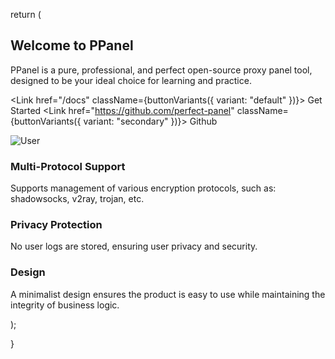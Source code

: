 
  return (
    <section className="overflow-hidden py-32">
      <div className="container relative mx-auto max-w-[90rem] px-6">
        <div className="pointer-events-none absolute inset-0 -top-20 -z-10 mx-auto hidden size-[500px] bg-[radial-gradient(hsl(var(--muted-foreground))_1px,transparent_1px)] opacity-25 [background-size:6px_6px] [mask-image:radial-gradient(circle_at_center,white_250px,transparent_250px)] lg:block"></div>
        <div className="relative flex justify-between gap-16">
          <div className="w-full max-w-96 shrink-0 justify-between">
            <h1 className="mb-3 mt-6 text-3xl font-bold lg:text-4xl">
              Welcome to PPanel
            </h1>
            <p className="text text-muted-foreground">
              PPanel is a pure, professional, and perfect open-source proxy panel tool, designed to be your ideal choice for learning and practice.
            </p>
            <p className="flex gap-2 mt-4">
              <Link href="/docs" className={buttonVariants({ variant: "default" })}>
                Get Started
              </Link>
              <Link href="https://github.com/perfect-panel" className={buttonVariants({ variant: "secondary" })}>
                Github
              </Link>
            </p>
          </div>
          <div className="hidden w-full max-w-3xl shrink-0 lg:block">
            <Image
              src="https://urlscan.io/liveshot/?width=1920&height=1080&url=https://user.ppanel.dev"
              alt="User"
              width={1920}
              height={1080}
              className="max-h-[450px] w-full min-w-[450px] max-w-3xl rounded-lg border object-cover"
            />
          </div>
        </div>
        <div className="relative mt-8 grid md:grid-cols-3">
          <div className="flex flex-col gap-y-6 px-2 py-10 md:p-6 lg:p-8">
            <SwatchBook />
            <div>
              <h3 className="text-lg font-medium">Multi-Protocol Support</h3>
              <p className="mt-1 text-sm text-muted-foreground">
                Supports management of various encryption protocols, such as: shadowsocks, v2ray, trojan, etc.
              </p>
            </div>
          </div>
          <div className="flex flex-col gap-y-6 px-2 py-10 md:p-6 lg:p-8">
            <ShieldCheck />
            <div>
              <h3 className="text-lg font-medium">Privacy Protection</h3>
              <p className="mt-1 text-sm text-muted-foreground">
                No user logs are stored, ensuring user privacy and security.
              </p>
            </div>
          </div>
          <div className="flex flex-col gap-y-6 px-2 py-10 md:p-6 lg:p-8">
            <Component />
            <div>
              <h3 className="text-lg font-medium">Design</h3>
              <p className="mt-1 text-sm text-muted-foreground">
                A minimalist design ensures the product is easy to use while maintaining the integrity of business logic.
              </p>
            </div>
          </div>
          <div className="absolute -inset-x-4 top-0 h-px bg-input md:hidden"></div>
          <div className="absolute -inset-x-4 top-[-0.5px] row-start-2 h-px bg-input md:hidden"></div>
          <div className="absolute -inset-x-4 top-[-0.5px] row-start-3 h-px bg-input md:hidden"></div>
          <div className="absolute -inset-x-4 bottom-0 row-start-4 h-px bg-input md:hidden"></div>
          <div className="absolute -left-2 -top-2 bottom-0 w-px bg-input md:hidden"></div>
          <div className="absolute -right-2 -top-2 bottom-0 col-start-2 w-px bg-input md:hidden"></div>
          <div className="absolute -inset-x-2 top-0 hidden h-px bg-input md:block"></div>
          <div className="absolute -top-2 bottom-0 left-0 hidden w-px bg-input md:block"></div>
          <div className="absolute -left-[0.5px] -top-2 bottom-0 col-start-2 hidden w-px bg-input md:block"></div>
          <div className="absolute -left-[0.5px] -top-2 bottom-0 col-start-3 hidden w-px bg-input md:block"></div>
          <div className="absolute -top-2 bottom-0 right-0 hidden w-px bg-input md:block"></div>
        </div>
      </div>
    </section>
  );

}
